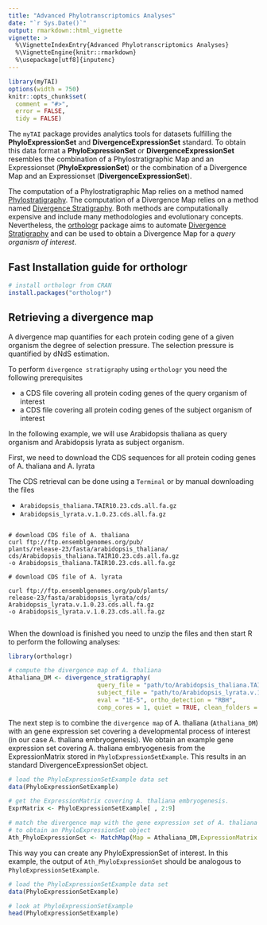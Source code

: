 ```yaml
---
title: "Advanced Phylotranscriptomics Analyses"
date: "`r Sys.Date()`"
output: rmarkdown::html_vignette
vignette: >
  %\VignetteIndexEntry{Advanced Phylotranscriptomics Analyses}
  %\VignetteEngine{knitr::rmarkdown}
  %\usepackage[utf8]{inputenc}
---
```


```r
library(myTAI)
options(width = 750)
knitr::opts_chunk$set(
  comment = "#>",
  error = FALSE,
  tidy = FALSE)
```


The `myTAI` package provides analytics tools for datasets
fulfilling the __PhyloExpressionSet__ and __DivergenceExpressionSet__ standard.
To obtain this data format a __PhyloExpressionSet__ or __DivergenceExpressionSet__ resembles
the combination of a Phylostratigraphic Map and an Expressionset (__PhyloExpressionSet__) or
 the combination of a Divergence Map and an Expressionset (__DivergenceExpressionSet__).

The computation of a Phylostratigraphic Map relies on a method named [Phylostratigraphy](http://www.sciencedirect.com/science/article/pii/S0168952507002995).
The computation of a Divergence Map relies on a method named [Divergence Stratigraphy](http://www.nature.com/nature/journal/v490/n7418/full/nature11394.html).
Both methods are computationally expensive and include many methodologies and evolutionary concepts.
Nevertheless, the [orthologr](https://github.com/HajkD/orthologr) package aims to automate [Divergence Stratigraphy](http://www.nature.com/nature/journal/v490/n7418/full/nature11394.html)
and can be used to obtain a Divergence Map for a _query organism of interest_.


## Fast Installation guide for orthologr

```r
# install orthologr from CRAN
install.packages("orthologr")

```

## Retrieving a divergence map

A divergence map quantifies for each protein coding gene of a given organism the
degree of selection pressure. The selection pressure is quantified by dNdS estimation.

To perform `divergence stratigraphy` using `orthologr` you need the following prerequisites

* a CDS file covering all protein coding genes of the query organism of interest
* a CDS file covering all protein coding genes of the subject organism of interest

In the following example, we will use Arabidopsis thaliana as query organism
and Arabidopsis lyrata as subject organism.

First, we need to download the CDS sequences for all protein coding genes of A. thaliana
and A. lyrata

The CDS retrieval can be done using a `Terminal` or by manual downloading the files

* `Arabidopsis_thaliana.TAIR10.23.cds.all.fa.gz`
* `Arabidopsis_lyrata.v.1.0.23.cds.all.fa.gz`

```shell

# download CDS file of A. thaliana
curl ftp://ftp.ensemblgenomes.org/pub/
plants/release-23/fasta/arabidopsis_thaliana/
cds/Arabidopsis_thaliana.TAIR10.23.cds.all.fa.gz 
-o Arabidopsis_thaliana.TAIR10.23.cds.all.fa.gz

# download CDS file of A. lyrata

curl ftp://ftp.ensemblgenomes.org/pub/plants/
release-23/fasta/arabidopsis_lyrata/cds/
Arabidopsis_lyrata.v.1.0.23.cds.all.fa.gz 
-o Arabidopsis_lyrata.v.1.0.23.cds.all.fa.gz


```
When the download is finished you need to unzip the files and
then start R to perform the following analyses:

```r
library(orthologr)

# compute the divergence map of A. thaliana
Athaliana_DM <- divergence_stratigraphy(
                         query_file = "path/to/Arabidopsis_thaliana.TAIR10.23.cds.all.fa",
                         subject_file = "path/to/Arabidopsis_lyrata.v.1.0.23.cds.all.fa",
                         eval = "1E-5", ortho_detection = "RBH",
                         comp_cores = 1, quiet = TRUE, clean_folders = TRUE )

```

The next step is to combine the `divergence map` of A. thaliana (`Athaliana_DM`) with an
gene expression set covering a developmental process of interest (in our case A. thaliana embryogenesis).
We obtain an example gene expression set covering A. thaliana embryogenesis from the ExpressionMatrix stored
in `PhyloExpressionSetExample`.
This results in an standard DivergenceExpressionSet object. 

```r
# load the PhyloExpressionSetExample data set
data(PhyloExpressionSetExample)

# get the ExpressionMatrix covering A. thaliana embryogenesis.
ExprMatrix <- PhyloExpressionSetExample[ , 2:9]

# match the divergence map with the gene expression set of A. thaliana
# to obtain an PhyloExpressionSet object
Ath_PhyloExpressionSet <- MatchMap(Map = Athaliana_DM,ExpressionMatrix = ExprMatrix)

```

This way you can create any PhyloExpressionSet of interest.
In this example, the output of `Ath_PhyloExpressionSet` should be
analogous to `PhyloExpressionSetExample`.


```r
# load the PhyloExpressionSetExample data set
data(PhyloExpressionSetExample)

# look at PhyloExpressionSetExample
head(PhyloExpressionSetExample)

```








